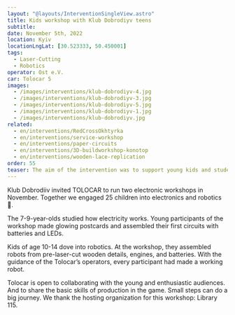 ```yaml
---
layout: "@layouts/InterventionSingleView.astro"
title: Kids workshop with Klub Dobrodiyv teens
subtitle: 
date: November 5th, 2022
location: Kyiv
locationLngLat: [30.523333, 50.450001]
tags: 
  - Laser-Cutting
  - Robotics
operator: Ost e.V.
car: Tolocar 5
images:
  - /images/interventions/klub-dobrodiyv-4.jpg
  - /images/interventions/klub-dobrodiyv-3.jpg
  - /images/interventions/klub-dobrodiyv-5.jpg
  - /images/interventions/klub-dobrodiyv-1.jpg
  - /images/interventions/klub-dobrodiyv.jpg
related:
  - en/interventions/RedCrossOkhtyrka
  - en/interventions/service-workshop
  - en/interventions/paper-circuits
  - en/interventions/3D-buildworkshop-konotop
  - en/interventions/wooden-lace-replication
order: 55
teaser: The aim of the intervention was to support young kids and students, teaching basic skills of production in the game.
---
```

Klub Dobrodiiv invited TOLOCAR to run two electronic workshops in November. Together we engaged 25 children into electronics and robotics 🤖.

The 7-9-year-olds studied how electricity works. Young participants of the workshop made glowing postcards and assembled their first circuits with batteries and LEDs.

Kids of age 10-14 dove into robotics. At the workshop, they assembled robots from pre-laser-cut wooden details, engines, and batteries. With the guidance of the Tolocar’s operators, every participant had made a working robot.

Tolocar is open to collaborating with the young and enthusiastic audiences. And to share the basic skills of production in the game. Small steps can do a big journey. We thank the hosting organization for this workshop: Library 115.
